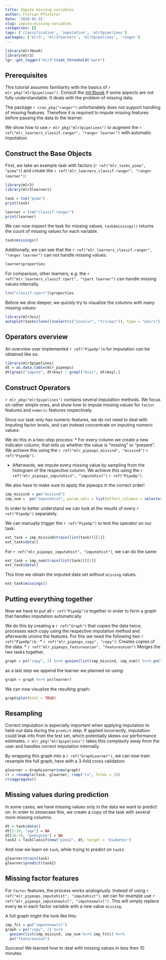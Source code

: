 ```yaml
---
title: Impute missing variables
author: Florian Pfisterer
date: '2020-01-31'
slug: impute-missing-variables
categories: []
tags: ['classification', 'imputation', 'mlr3pipelines']
packages: ['mlr3', 'mlr3learners', 'mlr3pipelines', 'ranger']
---
```


```r
library(mlr3book)
library(mlr3)
lgr::get_logger("mlr3")$set_threshold("warn")
```

## Prerequisites

This tutorial assumes familiarity with the basics of `r mlr_pkg("mlr3pipelines")`.
Consult the [mlr3book](https://mlr3book.mlr-org.com/pipelines.html) if some aspects are not  fully understandable.
It deals with the problem of missing data.

The package `r cran_pkg("ranger")` unfortunately does not support handling of missing features.
Therefore it is required to impute missing features before passing the data to the learner.

We show how to use `r mlr_pkg("mlr3pipelines")` to augment the `r ref("mlr_learners_classif.ranger", "ranger learner")` with automatic imputation.


## Construct the Base Objects

First, we take an example task with factors (`r ref("mlr_tasks_pima", "pima")`) and create the `r ref("mlr_learners_classif.ranger", "ranger learner")`:

```r
library(mlr3)
library(mlr3learners)

task = tsk("pima")
print(task)

learner = lrn("classif.ranger")
print(learner)
```

We can now inspect the task for missing values.
`task$missings()` returns the count of missing values for each variable.

```r
task$missings()
```

Additionally, we can see that the `r ref("mlr_learners_classif.ranger", "ranger learner")` can not handle missing values:

```r
learner$properties
```

For comparison, other learners, e.g. the `r ref("mlr_learners_classif.rpart", "rpart learner")` can handle missing values internally.

```r
lrn("classif.rpart")$properties
```

Before we dive deeper, we quickly try to visualize the columns with many missing values:

```r
library(mlr3viz)
autoplot(task$clone()$select(c("insulin", "triceps")), type = "pairs")
```

## Operators overview

An overview over implemented `r ref("PipeOp")`s for imputation can be obtained like so:

```r
library(mlr3pipelines)
dt = as.data.table(mlr_pipeops)
dt[grepl("impute", dt$key) | grepl("miss", dt$key),]
```
<!-- Replace with something using tags at some point-->

## Construct Operators

`r mlr_pkg("mlr3pipelines")` contains several imputation methods.
We focus on rather simple ones, and show how to impute missing values for `factor` features and
`numeric` features respectively.

Since our task only has numeric features, we do not need to deal with imputing factor levels,
and can instead concentrate on imputing numeric values:

We do this in a two-step process:
* For every column we create a new indicator column, that tells us whether the value is "missing" or "present".
  We achieve this using the  `r ref("mlr_pipeops_missind", "missind")` `r ref("PipeOp")`.

* Afterwards, we impute every missing value by sampling from the histogram of the respective column.
  We achieve this using the  `r ref("mlr_pipeops_imputehist", "imputehist")` `r ref("PipeOp")`.

We also have to make sure to apply the pipeops in the correct order!

```r
imp_missind = po("missind")
imp_num =  po("imputehist", param_vals = list(affect_columns = selector_type("numeric")))
```

In order to better understand we can look at the results of every `r ref("PipeOp")` separately.

We can manually trigger the `r ref("PipeOp")` to test the operator on our task:

```r
ext_task = imp_missind$train(list(task))[[1]]
ext_task$data()
```

For `r ref("mlr_pipeops_imputehist", "imputehist")`, we can do the same:

```r
ext_task = imp_num$train(list(task))[[1]]
ext_task$data()
```

This time we obtain the imputed data set without `missing` values.

```r
ext_task$missings()
```

## Putting everything together

Now we have to put all `r ref("PipeOp")`s  together in order to form a graph that handles imputation automatically.

We do this by creating a `r ref("Graph")` that copies the data twice, processes each copy using the respective imputation method and afterwards unions the features.
For this we need the following two `r ref("PipeOp")`s :
* `r ref("mlr_pipeops_copy", "copy")`: Creates copies of the data.
* `r ref("mlr_pipeops_featureunion", "featureunion")` Merges the two tasks together.


```r
graph = po("copy", 2) %>>% gunion(list(imp_missind, imp_num)) %>>% po("featureunion")
```

as a last step we append the learner we planned on using:

```r
graph = graph %>>% po(learner)
```

We can now visualize the resulting graph:

```r
graph$plot(html = TRUE)
```

## Resampling

Correct imputation is especially important when applying imputation to held-out data during the `predict` step.
If applied incorrectly, imputation could leak info from the test set, which potentially skews our performance estimates.
`r mlr_pkg("mlr3pipelines")` takes this complexity away from the user and handles correct imputation internally.

By wrapping this graph into a  `r ref("GraphLearner")`, we can now train resample the full graph, here with a 3-fold cross validation:

```r
glearner = GraphLearner$new(graph)
rr = resample(task, glearner, rsmp("cv", folds = 3))
rr$aggregate()
```

## Missing values during prediction

In some cases, we have missing values only in the data we want to predict on.
In order to showcase this, we create a copy of the task with several more missing columns.

```r
dt = task$data()
dt[1:10, "age"] = NA
dt[30:70, "pedigree"] = NA
task2 = TaskClassif$new("pima2", dt, target = "diabetes")
```

And now we learn on `task`, while trying to predict on `task2`.

```r
glearner$train(task)
glearner$predict(task2)
```

## Missing factor features

For `factor` features, the process works analogously.
Instead of using `r ref("mlr_pipeops_imputehist", "imputehist")`, we can for example use `r ref("mlr_pipeops_imputenewlvl", "imputenewlvl")`.
This will simply replace every `NA` in each factor variable with a new value `missing`.

A full graph might the look like this:

```r
imp_fct = po("imputenewlvl")
graph = po("copy", 2) %>>%
  gunion(list(imp_missind, imp_num %>>% imp_fct)) %>>%
  po("featureunion")
```

Success! We learned how to deal with missing values in less then 10 minutes.
